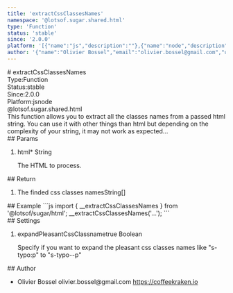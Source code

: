 ```yaml
---
title: 'extractCssClassesNames'
namespace: '@lotsof.sugar.shared.html'
type: 'Function'
status: 'stable'
since: '2.0.0'
platform: '[{"name":"js","description":""},{"name":"node","description":""}]'
author: '{"name":"Olivier Bossel","email":"olivier.bossel@gmail.com","url":"https://coffeekraken.io"}'
---
```

<div class="docmap-mdx">
# extractCssClassesNames
<div class="_metas">
<div class="_type"><span class="_type-label">Type:</span><span class="_type-value">Function</span></div>
<div class="_status"><span class="_status-label">Status:</span><span class="_status-value -stable">stable</span></div>
<div class="_since"><span class="_since-label">Since:</span><span class="_since-value">2.0.0</span></div>
<div class="_platform"><span class="_platform-label">Platform:</span><span class="_platform-value">js</span><span class="_platform-value">node</span></div>
</div>
<div class="_namespace">@lotsof.sugar.shared.html</div>
<div class="_description">
This function allows you to extract all the classes names from a passed html string.
You can use it with other things than html but depending on the complexity of your string, it may not
work as expected...
</div>
<div class="_params">
## Params
<ol class="_list">
<li class="_item">
<span class="_name">html<span class="_required">*</span></span><span class="_default"></span> <span class="_type">String</span>
<p class="_description">The HTML to process&period;</p>
</li>
</ol>
</div>
<div class="_return">
## Return
<ol class="_list">
<li class="_item">
<span class="_description">The finded css classes names</span><span class="_default"></span><span class="_type">String&lsqb;&rsqb;</span>
</li>
</ol>
</div>
<div class="_examples">
## Example
```js
import { __extractCssClassesNames } from '@lotsof/sugar/html';
__extractCssClassesNames('...');
```
</div>
<div class="_settings">
## Settings
<ol class="_list">
<li class="_item">
<span class="_name">expandPleasantCssClassname</span><span class="_default">true</span> <span class="_type">Boolean</span>
<p class="_description">Specify if you want to expand the pleasant css classes names like "s-typo:p" to "s-typo--p"</p>
</li>
</ol>
</div>
<div class="_author">
## Author
<ul class="_list">
<li class="_item">
<span class="_name">Olivier Bossel</span>
<span class="_email">olivier.bossel@gmail.com</span>
<a href="https://coffeekraken.io" target="_blank" class="_url">https://coffeekraken.io</a>
</li>
</ul>
</div>
</div>
